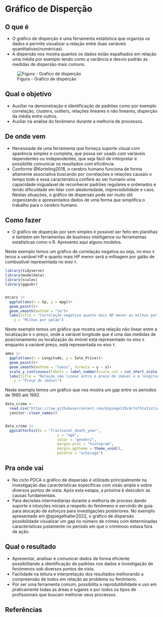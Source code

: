 # Gráfico de Disperção

## O que é {.unnumbered}

-   O gráfico de disperção é uma ferramenta estatística que organiza os dados e permite visualizar a relação entre duas variáveis quantitativas(numéricas).
-   A dispersão nos mostra quantos os dados estão espalhados em relação uma média por exemplo tendo como a variância e desvio padrão as medidas de dispersão mais comuns.

![Figura - Grafico de disperção](images/scatter_plot.png)

## Qual o objetivo {.unnumbered}

-   Auxiliar na demonstração e identificação de padrões como por exemplo correlação, clusters, outliers, relações lineares e não lineares, disperção da média entre outros.
-   Auxliar na análise do fenômeno durante a melhoria de processos.

## De onde vem {.unnumbered}

-   Necessiade de uma ferramenta que forneça suporte visual com aparência simples e completa, que possa ser usado com variáveis dependentes ou independentes, que seja fácil de interpretar e possibilite comunicar os resultados com eficiência.
-   Conforme @Korteling2018, o cerebro humano funciona de forma altamente associativa buscando por correlações e relações causais o tempo todo e essa característica confere ao ser humano uma capacidade inigualavel de reconhecer padrões regulares e ordenados e tendo dificuldade em lidar com aleatoriedade, imprevisibilidade e caos. Nestas situações, o gráfico de dispersão pode ser muito útil organizando e apresentados dados de uma forma que simplifica o trabalho para o cerebro humano.

## Como fazer {.unnumbered}

-   O gráfico de disperção por sem simples é possível ser feito em planilhas e também em ferramentas de business intelligence ou ferramentas estatísticas como o R. Apresento aqui alguns modelos.

Neste exemplo temos um gráfico de correlação negativa ou seja, no eixo `X` tenos a variável HP e quanto mais HP menor será a milhagem por galão de combustível representada no eixo `Y`.

```r
library(tidyverse)
library(modeldata)
library(scales)
library(ggpubr)


mtcars |> 
  ggplot(aes(x = hp, y = mpg))+
  geom_point()+
  geom_smooth(method = "lm")+
  labs(title = "Correlação negativa quanto mais HP menor as milhas por galão",
    y = "Milhas por galão")
```

Neste exemplo temos um gráfico que mostra uma relação não linear entre a localização e o preço, onde a variável longitude que é uma das medidas de posicionamento ou localização do imóvel está representado no eixo `X` enquanto a variável preço, está representada no eixo `Y`.

```r
ames |> 
  ggplot(aes(x = Longitude, y = Sale_Price))+
  geom_point()+
  geom_smooth(method = "loess", formula = y ~ x)+
  scale_y_continuous(labels = label_number(scale_cut = cut_short_scale()))+
  labs(title = "Relação não linear entre o preço do imóvel e a longitude",
    y = "Preço do imóvel")
```

Neste exemplo temos um gráfico que nos mostra um gap entre os períodos de 1990 até 1992.

```r
data_crime <- 
  read.csv("https://raw.githubusercontent.com/dspiegel29/ArtofStatistics/master/00-1-age-and-year-of-deathofharold-shipmans-victims/00-1-shipman-confirmed-victims-x.csv") |>  
  janitor::clean_names()


data_crime |> 
  ggscatterhist(x = "fractional_death_year",
                        y = "age",
                        color = "gender2",
                        margin.plot = "histogram",
                        margin.ggtheme = theme_void(),
                        palette = "uchicago")

```

## Pra onde vai {.unnumbered}

-   No ciclo PDCA o gráfico de dispersão é utilizado principalmente na investigação das características específicas com visão ampla e sobre diversos pontos de vista. Após esta estapa, a próxima é descobrir as causas fundamentais.
-   Para decisões intermediárias durante a melhoria de process dando suporte a intuições iniciais a respeito do fenômeno e servindo de guia para alocação de esforços para investigações posteriores. No exemplo apresentado em @spiegelhalter2022, o gráfico de dispersão possibilidade visualizar um gap no número de crimes com determinadas características justamente no período em que o criminoso estava fora de ação.

## Qual o resultado {.unnumbered}

-   Apresentar, analisar e comunicar dados de forma eficiente possibilitando a identificação de padrões nos dados e investigação de fenômenos sob diversos pontos de vista.
-   Facilidade na leitura e interpretação dos resultados melhorando a compreensão de todos em relação ao problema ou fenômeno.
-   Por ser uma ferramenta comum, possibilita a reprodutibilidade e uso em praticamente todas as áreas e lugares e por todos os tipos de profissionais que buscam melhorar seus processos.

## Referências {.unnumbered}
